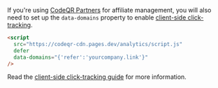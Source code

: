 If you're using [CodeQR Partners](/partners/quickstart) for affiliate management, you will also need to set up the `data-domains` property to enable [client-side click-tracking](/sdks/client-side/features/client-side-click-tracking).

```html
<script
  src="https://codeqr-cdn.pages.dev/analytics/script.js"
  defer
  data-domains="{'refer':'yourcompany.link'}"
/>
```

Read the [client-side click-tracking guide](/sdks/client-side/features/client-side-click-tracking) for more information.
